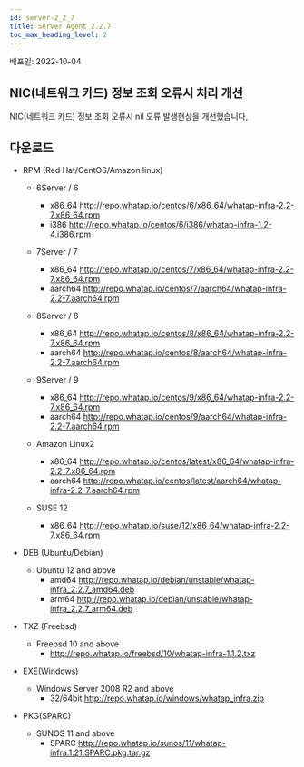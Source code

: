 ```yaml
---
id: server-2_2_7
title: Server Agent 2.2.7
toc_max_heading_level: 2
---
```


배포일: 2022-10-04

## NIC(네트워크 카드) 정보 조회 오류시 처리 개선

NIC(네트워크 카드) 정보 조회 오류시 nil 오류 발생현상을 개선했습니다, 

## 다운로드

* RPM (Red Hat/CentOS/Amazon linux)
  * 6Server / 6 
    * x86_64 http://repo.whatap.io/centos/6/x86_64/whatap-infra-2.2-7.x86_64.rpm 
    * i386 http://repo.whatap.io/centos/6/i386/whatap-infra-1.2-4.i386.rpm
  * 7Server / 7 
    * x86_64 http://repo.whatap.io/centos/7/x86_64/whatap-infra-2.2-7.x86_64.rpm 
    * aarch64 http://repo.whatap.io/centos/7/aarch64/whatap-infra-2.2-7.aarch64.rpm

  * 8Server / 8 
    * x86_64 http://repo.whatap.io/centos/8/x86_64/whatap-infra-2.2-7.x86_64.rpm 
    * aarch64 http://repo.whatap.io/centos/8/aarch64/whatap-infra-2.2-7.aarch64.rpm

  * 9Server / 9 
    * x86_64 http://repo.whatap.io/centos/9/x86_64/whatap-infra-2.2-7.x86_64.rpm 
    * aarch64 http://repo.whatap.io/centos/9/aarch64/whatap-infra-2.2-7.aarch64.rpm

  * Amazon Linux2
    * x86_64 http://repo.whatap.io/centos/latest/x86_64/whatap-infra-2.2-7.x86_64.rpm 
    * aarch64 http://repo.whatap.io/centos/latest/aarch64/whatap-infra-2.2-7.aarch64.rpm

  * SUSE 12
    * x86_64 http://repo.whatap.io/suse/12/x86_64/whatap-infra-2.2-7.x86_64.rpm

* DEB (Ubuntu/Debian)

  * Ubuntu 12 and above
    * amd64 http://repo.whatap.io/debian/unstable/whatap-infra_2.2.7_amd64.deb
    * arm64 http://repo.whatap.io/debian/unstable/whatap-infra_2.2.7_arm64.deb

* TXZ (Freebsd)
  * Freebsd 10 and above
    * http://repo.whatap.io/freebsd/10/whatap-infra-1.1.2.txz

* EXE(Windows)
  * Windows Server 2008 R2 and above
    * 32/64bit http://repo.whatap.io/windows/whatap_infra.zip

* PKG(SPARC)
  * SUNOS 11 and above
    * SPARC http://repo.whatap.io/sunos/11/whatap-infra.1.21.SPARC.pkg.tar.gz